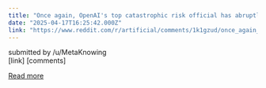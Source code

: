 ```yaml
---
title: "Once again, OpenAI's top catastrophic risk official has abruptly stepped down"
date: "2025-04-17T16:25:42.000Z"
link: "https://www.reddit.com/r/artificial/comments/1k1gzud/once_again_openais_top_catastrophic_risk_official/"
---
```


submitted by    /u/MetaKnowing  
 [link]   [comments]

[Read more](https://www.reddit.com/r/artificial/comments/1k1gzud/once_again_openais_top_catastrophic_risk_official/)
